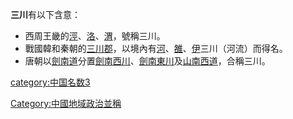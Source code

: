 '''三川'''有以下含意：
*西周王畿的[[涇河|涇]]、[[洛河_(渭河)|洛]]、[[渭河|渭]]，號稱三川。
*戰國韓和秦朝的[[三川郡|三川郡]]，以境內有[[黃河|河]]、[[洛河_(黃河)|雒]]、[[伊水|伊]]三川（河流）而得名。
*唐朝以[[劍南道|劍南道]]分置[[劍南西川|劍南西川]]、[[劍南東川|劍南東川]]及[[山南西道|山南西道]]，合稱三川。

{{DEFAULTSORT:San三川}}
{{disambig|San三川|cat=二字中國地名消歧義}}
[[Category:中國地域政治並稱|Category:中國地域政治並稱]][[category:中国名数3|category:中国名数3]]